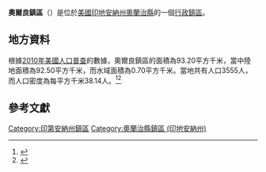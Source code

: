 {{noteTA
|G1=USState
|G2=地名
|G3=Unit
}}
{{Infobox settlement
|official_name            = 奧爾良鎮區
|native_name = Orleans Township
|settlement_type          = [[行政鎮區|行政鎮區]]
|image_skyline            = 
|imagesize                = 
|image_map                = Map highlighting Orleans Township, Orange County, Indiana.svg
|mapsize                  = 250px
|pushpin_map  =USA Indiana
|pushpin_label = 奧爾良鎮區
|pushpin_label_position   = top
|pushpin_map_caption      = 奧爾良鎮區在印地安納州的位置
|subdivision_type         = [[世界政區索引|國家]]
|subdivision_type1        = [[美国州份|州份]]
|subdivision_type2        = [[印地安納州行政区划|縣]]
|subdivision_name         = [[美国|美国]]
|subdivision_name1        = [[印地安納州|印地安納州]]
|subdivision_name2        = [[奧蘭治縣_(印地安納州)|奧蘭治縣]]
|elevation_ft             = 640
|elevation_m              = 195
|timezone                 = [[北美东部時區|北美东部時區]]
|area_total_km2           = 93.20
|area_land_km2            = 92.50
|area_water_km2           = 0.70
|area_total_sq_mi         = 
|area_land_sq_mi          = 
|area_water_sq_mi         = 
|population_as_of         = [[2010年美國人口普查|2010]]
|population_footnotes     = 
|population_total         = 3555
|population_density_km2   = auto
|population_density_sq_mi = auto
|utc_offset               = -5
|coordinates              = {{coord|38|39|14|N|86|26|57|W|type:city_region:US-AL_source:GNS-enwiki|display=inline,title}}
| coor_pinpoint           = 
| coordinates_footnotes   = 
|timezone_DST             = EDT
|utc_offset_DST           = -4
|postal_code_type         = [[美國郵區編號|郵區編號]]
|postal_code              = 47452, 47454
|area_code                = {{link-en|电话区号812|Area code 812|812}}
|blank_name = [[地名信息系统|GNIS ID]]
|blank_info = 453695
}}
'''奧爾良鎮區'''（{{lang-en|Orleans Township}}）是位於[[美國|美國]][[印地安納州|印地安納州]][[奧蘭治縣_(印地安納州)|奧蘭治縣]]的一個[[行政鎮區|行政鎮區]]。

== 地方資料 ==
根據[[2010年美國人口普查|2010年美國人口普查]]的數據，奧爾良鎮區的面積為93.20平方千米，當中陸地面積為92.50平方千米，而水域面積為0.70平方千米。當地共有人口3555人，而人口密度為每平方千米38.14人。<ref name="GR8">{{cite web|url=http://factfinder2.census.gov|publisher=[[美国人口调查局|美国人口调查局]]|accessdate=2011-05-14|title=American FactFinder|archive-date=2013-09-11|archive-url=https://web.archive.org/web/20130911234518/http://factfinder2.census.gov/|dead-url=no}}</ref><ref>{{cite web|url=https://www.citypopulation.de/en/usa/indiana/admin/|title=USA: Indiana (Counties and Townships) - City Population|access-date=2020-08-10|archive-date=2020-04-22|archive-url=https://web.archive.org/web/20200422090607/https://www.citypopulation.de/en/usa/indiana/admin/|dead-url=no}}</ref>

== 參考文獻 ==
{{reflist}}

{{奧蘭治縣 (印地安納州)}}

{{DEFAULTSORT:Orleans Township}}
[[Category:印第安納州鎮區|Category:印第安納州鎮區]]
[[Category:奧蘭治縣鎮區_(印地安納州)|Category:奧蘭治縣鎮區 (印地安納州)]]

{{Indiana-geo-stub}}